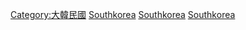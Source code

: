 [[Category:大韓民國|Category:大韓民國]]
[[Category:亚洲司法|Southkorea]]
[[Category:朝鮮半島司法|Southkorea]]
[[Category:各国司法|Southkorea]]